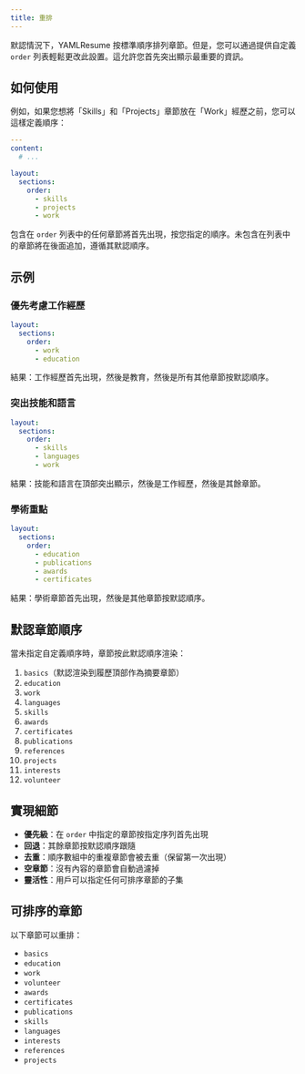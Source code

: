 ```yaml
---
title: 重排
---
```


默認情況下，YAMLResume 按標準順序排列章節。但是，您可以通過提供自定義 `order` 列表輕鬆更改此設置。這允許您首先突出顯示最重要的資訊。

## 如何使用

例如，如果您想將「Skills」和「Projects」章節放在「Work」經歷之前，您可以這樣定義順序：

```yml lineNumbers title="resume.yml"
---
content:
  # ...

layout:
  sections:
    order:
      - skills
      - projects
      - work
```

包含在 `order` 列表中的任何章節將首先出現，按您指定的順序。未包含在列表中的章節將在後面追加，遵循其默認順序。

## 示例

### 優先考慮工作經歷

```yml lineNumbers
layout:
  sections:
    order:
      - work
      - education
```

結果：工作經歷首先出現，然後是教育，然後是所有其他章節按默認順序。

### 突出技能和語言

```yml lineNumbers
layout:
  sections:
    order:
      - skills
      - languages
      - work
```

結果：技能和語言在頂部突出顯示，然後是工作經歷，然後是其餘章節。

### 學術重點

```yml lineNumbers
layout:
  sections:
    order:
      - education
      - publications
      - awards
      - certificates
```

結果：學術章節首先出現，然後是其他章節按默認順序。

## 默認章節順序

當未指定自定義順序時，章節按此默認順序渲染：

1. `basics`（默認渲染到履歷頂部作為摘要章節）
2. `education`
3. `work`
4. `languages`
5. `skills`
6. `awards`
7. `certificates`
8. `publications`
9. `references`
10. `projects`
11. `interests`
12. `volunteer`

## 實現細節

- **優先級**：在 `order` 中指定的章節按指定序列首先出現
- **回退**：其餘章節按默認順序跟隨
- **去重**：順序數組中的重複章節會被去重（保留第一次出現）
- **空章節**：沒有內容的章節會自動過濾掉
- **靈活性**：用戶可以指定任何可排序章節的子集

## 可排序的章節

以下章節可以重排：

- `basics`
- `education`
- `work`
- `volunteer`
- `awards`
- `certificates`
- `publications`
- `skills`
- `languages`
- `interests`
- `references`
- `projects`
